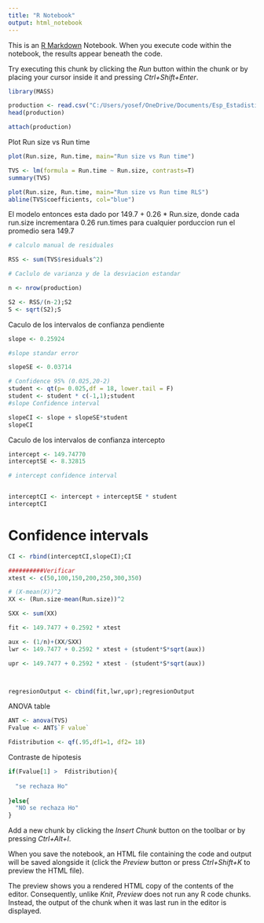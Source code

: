 ```yaml
---
title: "R Notebook"
output: html_notebook
---
```


This is an [R Markdown](http://rmarkdown.rstudio.com) Notebook. When you execute code within the notebook, the results appear beneath the code. 

Try executing this chunk by clicking the *Run* button within the chunk or by placing your cursor inside it and pressing *Ctrl+Shift+Enter*. 

```r
library(MASS)
```

```r
production <- read.csv("C:/Users/yosef/OneDrive/Documents/Esp_Estadistica/Applied-regression-methods-/RLS/Sheather/production.csv", header=T,sep=";")
head(production)

attach(production)
```

Plot Run size vs Run time
```r

plot(Run.size, Run.time, main="Run size vs Run time")

```

```r
TVS <- lm(formula = Run.time ~ Run.size, contrasts=T)
summary(TVS)
```

```r
plot(Run.size, Run.time, main="Run size vs Run time RLS")
abline(TVS$coefficients, col="blue")
```
El modelo entonces esta dado por 149.7 + 0.26 * Run.size, 
donde cada run.size incrementara 0.26 run.times
para cualquier porduccion run el promedio sera 149.7



```r

# calculo manual de residuales

RSS <- sum(TVS$residuals^2)

# Caclulo de varianza y de la desviacion estandar

n <- nrow(production)

S2 <- RSS/(n-2);S2
S <- sqrt(S2);S

```
Caculo de los intervalos de confianza pendiente

```r

slope <- 0.25924

#slope standar error

slopeSE <- 0.03714

# Confidence 95% (0.025,20-2)
student <- qt(p= 0.025,df = 18, lower.tail = F)
student <- student * c(-1,1);student
#slope Confidence interval

slopeCI <- slope + slopeSE*student
slopeCI

```
Caculo de los intervalos de confianza intercepto

```r


intercept <- 149.74770
interceptSE <- 8.32815

# intercept confidence interval 


interceptCI <- intercept + interceptSE * student
interceptCI

```
# Confidence intervals

```r

CI <- rbind(interceptCI,slopeCI);CI

```
```r

##########Verificar
xtest <- c(50,100,150,200,250,300,350)

# (X-mean(X))^2
XX <- (Run.size-mean(Run.size))^2

SXX <- sum(XX)

fit <- 149.7477 + 0.2592 * xtest

aux <- (1/n)+(XX/SXX)
lwr <- 149.7477 + 0.2592 * xtest + (student*S*sqrt(aux))

upr <- 149.7477 + 0.2592 * xtest - (student*S*sqrt(aux))



regresionOutput <- cbind(fit,lwr,upr);regresionOutput
```
ANOVA table

```r

ANT <- anova(TVS)
Fvalue <- ANT$`F value`

Fdistribution <- qf(.95,df1=1, df2= 18) 
```

Contraste de hipotesis

```r

if(Fvalue[1] >  Fdistribution){
  
  "se rechaza Ho"
  
}else{
  "NO se rechaza Ho"
}

```


Add a new chunk by clicking the *Insert Chunk* button on the toolbar or by pressing *Ctrl+Alt+I*.

When you save the notebook, an HTML file containing the code and output will be saved alongside it (click the *Preview* button or press *Ctrl+Shift+K* to preview the HTML file).

The preview shows you a rendered HTML copy of the contents of the editor. Consequently, unlike *Knit*, *Preview* does not run any R code chunks. Instead, the output of the chunk when it was last run in the editor is displayed.
